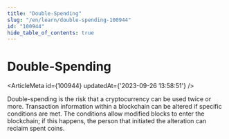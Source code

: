 ```yaml
---
title: "Double-Spending"
slug: "/en/learn/double-spending-100944"
id: "100944"
hide_table_of_contents: true
---
```



# Double-Spending

<ArticleMeta id={100944} updatedAt={'2023-09-26 13:58:51'} />
<div className='border-solid border-b border-t-0 my-4 border-[var(--ifm-color-gray-300)]' />

Double-spending is the risk that a cryptocurrency can be used twice or more. Transaction information within a blockchain can be altered if specific conditions are met. The conditions allow modified blocks to enter the blockchain; if this happens, the person that initiated the alteration can reclaim spent coins.
